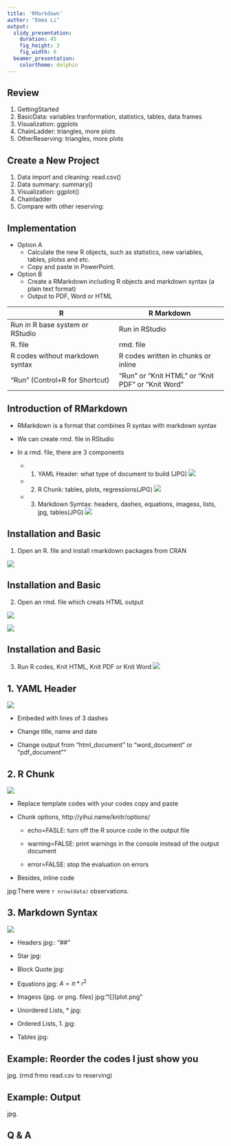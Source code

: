 ```yaml
---
title: 'RMarkdown'
author: "Emma Li"
output:
  slidy_presentation:
    duration: 45
    fig_height: 3
    fig_width: 6
  beamer_presentation:
    colortheme: dolphin
---
```


## Review
1. GettingStarted
2. BasicData: variables tranformation, statistics, tables, data frames
3. Visualization: ggplots
4. ChainLadder: triangles, more plots
5. OtherReserving: triangles, more plots


## Create a New Project
1. Data import and cleaning: read.csv()
2. Data summary: summary()
3. Visualization: ggplot()
4. Chainladder
5. Compare with other reserving: 

## Implementation
* Option A
    + Calculate the new R objects, such as statistics, new variables, tables, plotss and etc.
    + Copy and paste in PowerPoint. 

* Option B
    + Create a RMarkdown including R objects and markdown syntax (a plain text format)
    + Output to PDF, Word or HTML

R                                          | R Markdown
-------------------------------------------|-------------------------------------------
Run in R base system or RStudio            |Run in RStudio 
R. file                                    |rmd. file       
R codes without markdown syntax            |R codes written in chunks or inline   
"Run" (Control+R for Shortcut)             |"Run" or "Knit HTML" or "Knit PDF" or "Knit Word"


## Introduction of RMarkdown
* RMarkdown is a format that combines R syntax with markdown syntax

* We can create rmd. file in RStudio 

* In a rmd. file, there are 3 components

    + 1. YAML Header: what type of document to build (JPG)
    ![](0. YAML Header.png)

    + 2. R Chunk: tables, plots, regressions(JPG)
    ![](0. R Chunk.png)
    
    + 3. Markdown Symtax: headers, dashes, equations, imagess, lists, jpg, tables(JPG)
    ![](0. Markdown Symtax.png)


## Installation and Basic
1. Open an R. file and install rmarkdown packages from CRAN 

![](1. Install rmarkdown.png)

## Installation and Basic 
2. Open an rmd. file which creats HTML output

![](2. Open R Markdown.png)

![](2. Chose HTML.png)

## Installation and Basic 
3. Run R codes, Knit HTML, Knit PDF or Knit Word
![](3. Run.png)

## 1. YAML Header
![](4. 1. YAML.png)

* Embeded with lines of 3 dashes

* Change title, name and date 

* Change output from "html_document" to "word_document" or "pdf_document""


## 2. R Chunk
![](4. 2. R Chunk.png)

* Replace template codes with your codes
    copy and paste


* Chunk options, http://yihui.name/knitr/options/

    + echo=FASLE: turn off the R source code in the output file

    + warning=FALSE: print warnings in the console instead of the output document

    + error=FALSE: stop the evaluation on errors
    

* Besides, inline code

jpg:There were `r nrow(data)` observations.


## 3. Markdown Syntax
![](4. 3. Markdown Syntax.png)

* Headers
jpg:: "##"

* Star
jpg:

* Block Quote
jpg:

* Equations
jpg: $A = \pi*r^{2}$ 

* Imagess (jpg. or png. files) 
jpg:"![](plot.png"

* Unordered Lists, *
jpg:

* Ordered Lists, 1.
jpg:

* Tables
jpg:

## Example: Reorder the codes I just show you
jpg. (rmd frmo read.csv to reserving)


## Example: Output
jpg.

## Q & A
